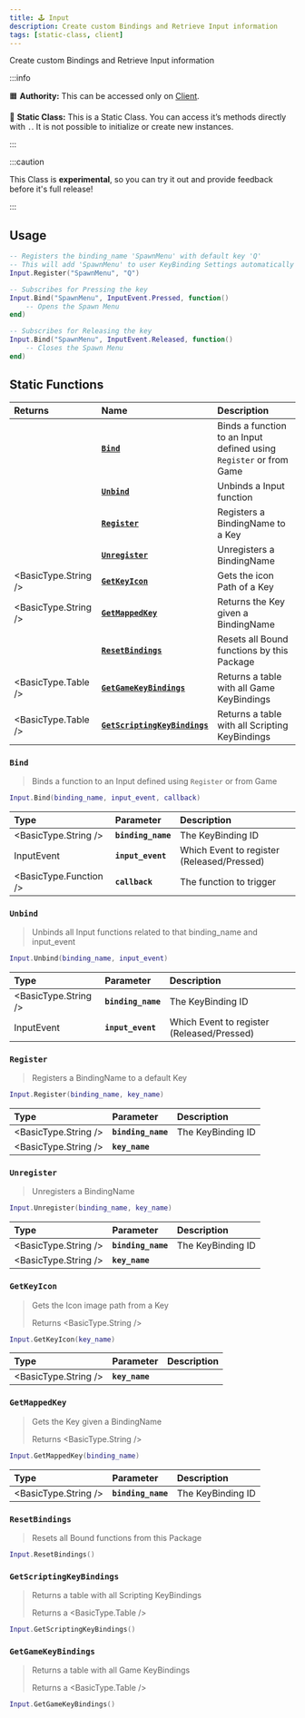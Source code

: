 ```yaml
---
title: 🕹️ Input
description: Create custom Bindings and Retrieve Input information
tags: [static-class, client]
---
```



Create custom Bindings and Retrieve Input information


:::info

🟧 **Authority:** This can be accessed only on [Client](./core-concepts/scripting/authority-concepts.mdx).

🗿 **Static Class:** This is a Static Class. You can access it’s methods directly with `.`. It is not possible to initialize or create new instances.

:::

:::caution

This Class is **experimental**, so you can try it out and provide feedback before it's full release!

:::


## Usage

```lua title="Client/Index.lua"
-- Registers the binding_name 'SpawnMenu' with default key 'Q'
-- This will add 'SpawnMenu' to user KeyBinding Settings automatically
Input.Register("SpawnMenu", "Q")

-- Subscribes for Pressing the key
Input.Bind("SpawnMenu", InputEvent.Pressed, function()
	-- Opens the Spawn Menu
end)

-- Subscribes for Releasing the key
Input.Bind("SpawnMenu", InputEvent.Released, function()
	-- Closes the Spawn Menu
end)
```


## Static Functions

| Returns | Name | Description |
| :--- | :--- | :--- |
|  | [**`Bind`**](input#bind) | Binds a function to an Input defined using `Register` or from Game |
|  | [**`Unbind`**](input#unbind) | Unbinds a Input function |
|  | [**`Register`**](input#register) | Registers a BindingName to a Key |
|  | [**`Unregister`**](input#unregister) | Unregisters a BindingName |
| <BasicType.String /> | [**`GetKeyIcon`**](input#getkeyicon) | Gets the icon Path of a Key |
| <BasicType.String /> | [**`GetMappedKey`**](input#getmappedkey) | Returns the Key given a BindingName |
|  | [**`ResetBindings`**](input#resetbindings) | Resets all Bound functions by this Package |
| <BasicType.Table /> | [**`GetGameKeyBindings`**](input#getgamekeybindings) | Returns a table with all Game KeyBindings  |
| <BasicType.Table /> | [**`GetScriptingKeyBindings`**](input#getscriptingkeybindings) | Returns a table with all Scripting KeyBindings |


### `Bind`

> Binds a function to an Input defined using `Register` or from Game

```lua
Input.Bind(binding_name, input_event, callback)
```

| Type | Parameter | Description |
| :--- | :--- | :--- |
| <BasicType.String /> | **`binding_name`** | The KeyBinding ID |
| <Enums>InputEvent</Enums> | **`input_event`** | Which Event to register (Released/Pressed) |
| <BasicType.Function /> | **`callback`** | The function to trigger |


### `Unbind`

> Unbinds all Input functions related to that binding_name and input_event

```lua
Input.Unbind(binding_name, input_event)
```

| Type | Parameter | Description |
| :--- | :--- | :--- |
| <BasicType.String /> | **`binding_name`** | The KeyBinding ID |
| <Enums>InputEvent</Enums> | **`input_event`** | Which Event to register (Released/Pressed) |


### `Register`

> Registers a BindingName to a default Key

```lua
Input.Register(binding_name, key_name)
```

| Type | Parameter | Description |
| :--- | :--- | :--- |
| <BasicType.String /> | **`binding_name`** | The KeyBinding ID |
| <BasicType.String /> | **`key_name`** |  |


### `Unregister`

> Unregisters a BindingName

```lua
Input.Unregister(binding_name, key_name)
```

| Type | Parameter | Description |
| :--- | :--- | :--- |
| <BasicType.String /> | **`binding_name`** | The KeyBinding ID |
| <BasicType.String /> | **`key_name`** |  |


### `GetKeyIcon`

> Gets the Icon image path from a Key
> 
> Returns <BasicType.String />

```lua
Input.GetKeyIcon(key_name)
```

| Type | Parameter | Description |
| :--- | :--- | :--- |
| <BasicType.String /> | **`key_name`** |  |


### `GetMappedKey`

> Gets the Key given a BindingName
> 
> Returns <BasicType.String />

```lua
Input.GetMappedKey(binding_name)
```

| Type | Parameter | Description |
| :--- | :--- | :--- |
| <BasicType.String /> | **`binding_name`** | The KeyBinding ID |


### `ResetBindings`

> Resets all Bound functions from this Package

```lua
Input.ResetBindings()
```


### `GetScriptingKeyBindings`

> Returns a table with all Scripting KeyBindings
>
> Returns a <BasicType.Table /> 

```lua
Input.GetScriptingKeyBindings()
```


### `GetGameKeyBindings`

> Returns a table with all Game KeyBindings
>
> Returns a <BasicType.Table /> 

```lua
Input.GetGameKeyBindings()
```
